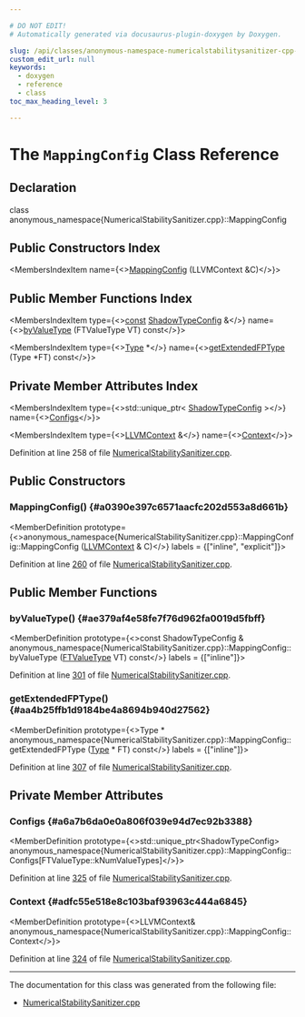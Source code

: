 ```yaml
---

# DO NOT EDIT!
# Automatically generated via docusaurus-plugin-doxygen by Doxygen.

slug: /api/classes/anonymous-namespace-numericalstabilitysanitizer-cpp-/mappingconfig
custom_edit_url: null
keywords:
  - doxygen
  - reference
  - class
toc_max_heading_level: 3

---
```





# The `MappingConfig` Class Reference

<DoxygenPage pluginConfig={pluginConfig}>



## Declaration

<CodeBlock>class anonymous_namespace{NumericalStabilitySanitizer.cpp}::MappingConfig</CodeBlock>

## Public Constructors Index

<MembersIndex>

<MembersIndexItem
  name={<><a href="#a0390e397c6571aacfc202d553a8d661b">MappingConfig</a> (LLVMContext &amp;C)</>}>
</MembersIndexItem>

</MembersIndex>

## Public Member Functions Index

<MembersIndex>

<MembersIndexItem
  type={<><a href="/docs/api/files/lib/lib/target/lib/target/aarch64/aarch64promoteconstant-cpp/#a90f8350fecae261c25be85d38b451bff">const</a> <a href="/docs/api/classes/anonymous-namespace-numericalstabilitysanitizer-cpp-/shadowtypeconfig">ShadowTypeConfig</a> &amp;</>}
  name={<><a href="#ae379af4e58fe7f76d962fa0019d5fbff">byValueType</a> (FTValueType VT) const</>}>
</MembersIndexItem>

<MembersIndexItem
  type={<><a href="/docs/api/classes/llvm/type">Type</a> &#42;</>}
  name={<><a href="#aa4b25ffb1d9184be4a8694b940d27562">getExtendedFPType</a> (Type &#42;FT) const</>}>
</MembersIndexItem>

</MembersIndex>

## Private Member Attributes Index

<MembersIndex>

<MembersIndexItem
  type={<>std::unique&#95;ptr&lt; <a href="/docs/api/classes/anonymous-namespace-numericalstabilitysanitizer-cpp-/shadowtypeconfig">ShadowTypeConfig</a> &gt;</>}
  name={<><a href="#a6a7b6da0e0a806f039e94d7ec92b3388">Configs</a></>}>
</MembersIndexItem>

<MembersIndexItem
  type={<><a href="/docs/api/classes/llvm/llvmcontext">LLVMContext</a> &amp;</>}
  name={<><a href="#adfc55e518e8c103baf93963c444a6845">Context</a></>}>
</MembersIndexItem>

</MembersIndex>


Definition at line 258 of file <a href="/docs/api/files/lib/lib/transforms/lib/transforms/instrumentation/numericalstabilitysanitizer-cpp">NumericalStabilitySanitizer.cpp</a>.

<SectionDefinition>

## Public Constructors

### MappingConfig() {#a0390e397c6571aacfc202d553a8d661b}

<MemberDefinition
  prototype={<>anonymous&#95;namespace&#123;NumericalStabilitySanitizer.cpp&#125;::MappingConfig::MappingConfig (<a href="/docs/api/classes/llvm/llvmcontext">LLVMContext</a> &amp; C)</>}
  labels = {["inline", "explicit"]}>

Definition at line <a href="/docs/api/files/lib/lib/transforms/lib/transforms/instrumentation/numericalstabilitysanitizer-cpp/#l00260">260</a> of file <a href="/docs/api/files/lib/lib/transforms/lib/transforms/instrumentation/numericalstabilitysanitizer-cpp">NumericalStabilitySanitizer.cpp</a>.
</MemberDefinition>

</SectionDefinition>

<SectionDefinition>

## Public Member Functions

### byValueType() {#ae379af4e58fe7f76d962fa0019d5fbff}

<MemberDefinition
  prototype={<>const ShadowTypeConfig &amp; anonymous&#95;namespace&#123;NumericalStabilitySanitizer.cpp&#125;::MappingConfig::byValueType (<a href="/docs/api/namespaces/anonymous-numericalstabilitysanitizer-cpp-/#aa1ed4204e508210aa61a3e82681a1208">FTValueType</a> VT) const</>}
  labels = {["inline"]}>

Definition at line <a href="/docs/api/files/lib/lib/transforms/lib/transforms/instrumentation/numericalstabilitysanitizer-cpp/#l00301">301</a> of file <a href="/docs/api/files/lib/lib/transforms/lib/transforms/instrumentation/numericalstabilitysanitizer-cpp">NumericalStabilitySanitizer.cpp</a>.
</MemberDefinition>

### getExtendedFPType() {#aa4b25ffb1d9184be4a8694b940d27562}

<MemberDefinition
  prototype={<>Type &#42; anonymous&#95;namespace&#123;NumericalStabilitySanitizer.cpp&#125;::MappingConfig::getExtendedFPType (<a href="/docs/api/classes/llvm/type">Type</a> &#42; FT) const</>}
  labels = {["inline"]}>

Definition at line <a href="/docs/api/files/lib/lib/transforms/lib/transforms/instrumentation/numericalstabilitysanitizer-cpp/#l00307">307</a> of file <a href="/docs/api/files/lib/lib/transforms/lib/transforms/instrumentation/numericalstabilitysanitizer-cpp">NumericalStabilitySanitizer.cpp</a>.
</MemberDefinition>

</SectionDefinition>

<SectionDefinition>

## Private Member Attributes

### Configs {#a6a7b6da0e0a806f039e94d7ec92b3388}

<MemberDefinition
  prototype={<>std::unique&#95;ptr&lt;ShadowTypeConfig&gt; anonymous&#95;namespace&#123;NumericalStabilitySanitizer.cpp&#125;::MappingConfig::Configs&#91;FTValueType::kNumValueTypes&#93;</>}>

Definition at line <a href="/docs/api/files/lib/lib/transforms/lib/transforms/instrumentation/numericalstabilitysanitizer-cpp/#l00325">325</a> of file <a href="/docs/api/files/lib/lib/transforms/lib/transforms/instrumentation/numericalstabilitysanitizer-cpp">NumericalStabilitySanitizer.cpp</a>.
</MemberDefinition>

### Context {#adfc55e518e8c103baf93963c444a6845}

<MemberDefinition
  prototype={<>LLVMContext&amp; anonymous&#95;namespace&#123;NumericalStabilitySanitizer.cpp&#125;::MappingConfig::Context</>}>

Definition at line <a href="/docs/api/files/lib/lib/transforms/lib/transforms/instrumentation/numericalstabilitysanitizer-cpp/#l00324">324</a> of file <a href="/docs/api/files/lib/lib/transforms/lib/transforms/instrumentation/numericalstabilitysanitizer-cpp">NumericalStabilitySanitizer.cpp</a>.
</MemberDefinition>

</SectionDefinition>

<hr/>

The documentation for this class was generated from the following file:

<ul>
<li><a href="/docs/api/files/lib/lib/transforms/lib/transforms/instrumentation/numericalstabilitysanitizer-cpp">NumericalStabilitySanitizer.cpp</a></li>
</ul>

</DoxygenPage>
